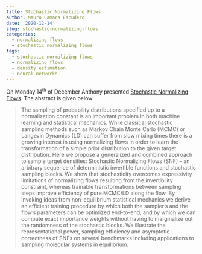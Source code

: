 ```yaml
---
title: Stochastic Normalizing Flows
author: Mauro Camara Escudero
date: '2020-12-14'
slug: stochastic-normalizing-flows
categories:
  - normalizing flows
  - stochastic normalizing flows
tags:
  - stochastic normalizing flows
  - normalizing flows
  - density estimation
  - neural-networks
---
```

On Monday $14^{\text{th}}$ of December Anthony presented [Stochastic Normalizing Flows](https://arxiv.org/pdf/2002.06707.pdf). The abstract is given below: 

> The sampling of probability distributions specified up to a normalization constant
is an important problem in both machine learning and statistical mechanics. While
classical stochastic sampling methods such as Markov Chain Monte Carlo (MCMC)
or Langevin Dynamics (LD) can suffer from slow mixing times there is a growing
interest in using normalizing flows in order to learn the transformation of a simple
prior distribution to the given target distribution. Here we propose a generalized
and combined approach to sample target densities: Stochastic Normalizing Flows
(SNF) – an arbitrary sequence of deterministic invertible functions and stochastic
sampling blocks. We show that stochasticity overcomes expressivity limitations
of normalizing flows resulting from the invertibility constraint, whereas trainable
transformations between sampling steps improve efficiency of pure MCMC/LD
along the flow. By invoking ideas from non-equilibrium statistical mechanics
we derive an efficient training procedure by which both the sampler’s and the
flow’s parameters can be optimized end-to-end, and by which we can compute
exact importance weights without having to marginalize out the randomness of the
stochastic blocks. We illustrate the representational power, sampling efficiency and
asymptotic correctness of SNFs on several benchmarks including applications to
sampling molecular systems in equilibrium.